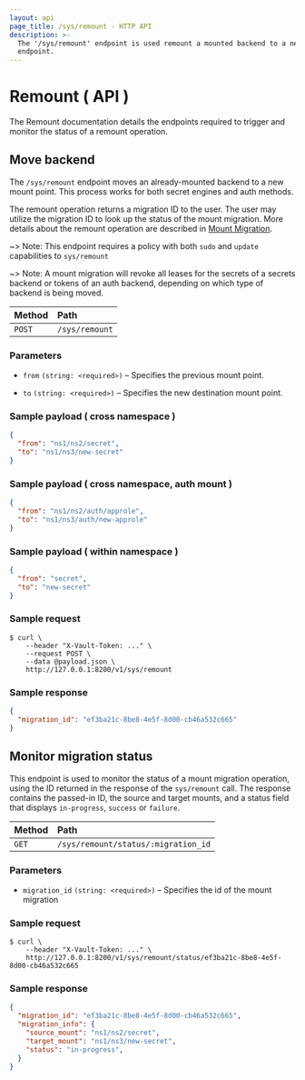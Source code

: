 ```yaml
---
layout: api
page_title: /sys/remount - HTTP API
description: >-
  The '/sys/remount' endpoint is used remount a mounted backend to a new
  endpoint.
---
```


# Remount ( API )

The Remount documentation details the endpoints required to trigger and monitor the status of a remount operation.

## Move backend

The `/sys/remount` endpoint moves an already-mounted backend to a new mount point. This process works for both secret 
engines and auth methods.

The remount operation returns a migration ID to the user. The user may utilize the migration ID to look up 
the status of the mount migration. More details about the remount operation are described in 
[Mount Migration](/vault/docs/concepts/mount-migration).

~> Note: This endpoint requires a policy with both `sudo` and `update` capabilities to `sys/remount`

~> Note: A mount migration will revoke all leases for the secrets of a secrets backend or tokens of an auth backend,
depending on which type of backend is being moved.


| Method | Path           |
| :----- | :------------- |
| `POST` | `/sys/remount` |

### Parameters

- `from` `(string: <required>)` – Specifies the previous mount point.

- `to` `(string: <required>)` – Specifies the new destination mount point.

### Sample payload ( cross namespace )

```json
{
  "from": "ns1/ns2/secret",
  "to": "ns1/ns3/new-secret"
}
```

### Sample payload ( cross namespace, auth mount )

```json
{
  "from": "ns1/ns2/auth/approle",
  "to": "ns1/ns3/auth/new-approle"
}
```

### Sample payload ( within namespace )

```json
{
  "from": "secret",
  "to": "new-secret"
}
```

### Sample request

```shell-session
$ curl \
    --header "X-Vault-Token: ..." \
    --request POST \
    --data @payload.json \
    http://127.0.0.1:8200/v1/sys/remount
```

### Sample response

```json
{
  "migration_id": "ef3ba21c-8be8-4e5f-8d00-cb46a532c665"
}
```

## Monitor migration status

This endpoint is used to monitor the status of a mount migration operation, using the ID returned in the response
of the `sys/remount` call. The response contains the passed-in ID, the source and target mounts, and a status field
that displays `in-progress`, `success` or `failure`.

| Method | Path           |
| :----- | :------------- |
| `GET` | `/sys/remount/status/:migration_id` |

### Parameters

- `migration_id` `(string: <required>)` – Specifies the id of the mount migration

### Sample request

```shell-session
$ curl \
    --header "X-Vault-Token: ..." \
    http://127.0.0.1:8200/v1/sys/remount/status/ef3ba21c-8be8-4e5f-8d00-cb46a532c665
```

### Sample response

```json
{
  "migration_id": "ef3ba21c-8be8-4e5f-8d00-cb46a532c665",
  "migration_info": {
    "source_mount": "ns1/ns2/secret",
    "target_mount": "ns1/ns3/new-secret",
    "status": "in-progress",
  }
}
```